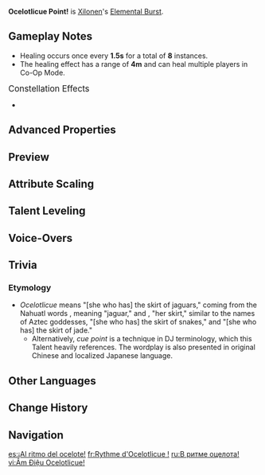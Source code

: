 {{Talent Infobox
|image         = Talent Ocelotlicue Point!.png
|character     = Xilonen
|type          = Elemental Burst
|info          = Activates the Phlogiston Stereo DJ Controller (Portable) at full power, dealing Nightsoul-aligned {{Color|AoE Geo DMG}} based on Xilonen's [[DEF]].<br><br>Additionally, she will trigger the following effects based on her different Source Samples:<br><ul><li>If she has at least 2 Source Samples that have had their Elemental Types changed, Xilonen will play an Ebullient rhythm, [[healing]] nearby active characters at intervals based on her DEF.</li><li>If she has fewer than 2 Source Samples that have had their Elemental Types changed, Xilonen will start up an Ardent rhythm, which will play two additional beats that deal Nightsoul-aligned {{Color|AoE Geo DMG}} based on her DEF.</li></ul>
|CD            = 15s
|energyCost    = 60
|scale_att1    = DEF
|scale_att2    = 
|utility1      = Healing
|utility2      = 
|arkhe         = 
}}
{{Description|"Alright, time for a time-out!"<br>"It's cool, I recorded those beats just now. Let's see what we get when we mix our rhythms!"}}
'''Ocelotlicue Point!''' is [[Xilonen]]'s [[Elemental Burst]].

==Gameplay Notes==
* Healing occurs once every '''1.5s''' for a total of '''8''' instances.
* The healing effect has a range of '''4m''' and can heal multiple players in Co-Op Mode.

;<big>Constellation Effects</big>
* {{Talent Note|constellation|5|Tlaltecuhtli's Crossfade}}

==Advanced Properties==
{{Advanced Properties
|title   = Skill DMG
|gu      = 1U
|icdtag  = Elemental Burst
|icdtype = 2.5s/3 Hits
|poise   = 75
|impulse = 3
|blunt   = 1

|title2   = Follow-Up Beat DMG
|gu2      = 1U
|icdtag2  = Elemental Burst
|icdtype2 = 2.5s/3 Hits
|poise2   = 75
|impulse2 = 3
|blunt2   = 1
}}

==Preview==
{{Preview
|file1 = Ocelotlicue Point! Preview
}}

==Attribute Scaling==
{{Talent Scaling
|levels=13
|order=skilldmg,continuoushealing,ebullientrhythmduration,follow-upbeatdmg,cd,energycost
|titles=Skill DMG (%DEF),Continuous Healing,Ebullient Rhythm Duration,Follow-Up Beat DMG (%DEF),CD,Energy Cost
|skilldmg_1=281.28
|skilldmg_2=302.38
|skilldmg_3=323.47
|skilldmg_4=351.6
|skilldmg_5=372.7
|skilldmg_6=393.79
|skilldmg_7=421.92
|skilldmg_8=450.05
|skilldmg_9=478.18
|skilldmg_10=506.3
|skilldmg_11=534.43
|skilldmg_12=562.56
|skilldmg_13=597.72
|continuoushealing_1=104.0% DEF + 501
|continuoushealing_2=111.8% DEF + 551
|continuoushealing_3=119.6% DEF + 605
|continuoushealing_4=130.0% DEF + 664
|continuoushealing_5=137.8% DEF + 726
|continuoushealing_6=145.6% DEF + 793
|continuoushealing_7=156.0% DEF + 864
|continuoushealing_8=166.4% DEF + 939
|continuoushealing_9=176.8% DEF + 1018
|continuoushealing_10=187.2% DEF + 1102
|continuoushealing_11=197.6% DEF + 1189
|continuoushealing_12=208.0% DEF + 1281
|continuoushealing_13=221.0% DEF + 1377
|ebullientrhythmduration=12s
|follow-upbeatdmg_1=281.28
|follow-upbeatdmg_2=302.38
|follow-upbeatdmg_3=323.47
|follow-upbeatdmg_4=351.6
|follow-upbeatdmg_5=372.7
|follow-upbeatdmg_6=393.79
|follow-upbeatdmg_7=421.92
|follow-upbeatdmg_8=450.05
|follow-upbeatdmg_9=478.18
|follow-upbeatdmg_10=506.3
|follow-upbeatdmg_11=534.43
|follow-upbeatdmg_12=562.56
|follow-upbeatdmg_13=597.72
|cd=15s
|energycost=60
}}

==Talent Leveling==
{{Talent Upgrade|Xilonen}}

==Voice-Overs==
{{Talent VO}}

==Trivia==
===Etymology===
* ''Ocelotlicue'' means "[she who has] the skirt of jaguars," coming from the Nahuatl words ''{{wt|ocelotl}}'', meaning "jaguar," and ''{{wt|icue}}'', "her skirt," similar to the names of Aztec goddesses, {{w|Coatlicue}} "[she who has] the skirt of snakes," and {{w|Chalchiuhtlicue}} "[she who has] the skirt of jade."
** Alternatively, ''cue point'' is a technique in DJ terminology, which this Talent heavily references. The wordplay is also presented in original Chinese and localized Japanese language.

==Other Languages==
{{Other Languages
|en       = Ocelotlicue Point!
|zhs      = 豹烈律动！
|zhs_rm   = Bàoliè Lǜdòng!
|zht      = 豹烈律動！
|zht_rm   = Bàoliè Lǜdòng!
|zh_tl    = 
|ja       = オセロット・キューポイント！
|ja_rm    = Oserotto Kyuupointo!
|ja_tl    = Ocelot Cuepoint!
|ko       = 야생<->의 리듬!
|ko_rm    = 
|ko_tl    = 
|es       = ¡Al ritmo del ocelote!
|es_tl    = To the Rhythm of the Ocelot!
|fr       = Rythme d'Ocelotlicue !
|fr_tl    = Ocelotlicue's Rhythm!
|ru       = В ритме оцелота!
|ru_tl    = In Ocelot's Rhythm!
|th       = Ocelotlicue Point!
|vi       = Âm Điệu Ocelotlicue!
|vi_tl    = 
|de       = Ozelot-Rhythmus!
|de_tl    = Ocelot Rhythm!
|id       = Ocelotlicue Point!
|pt       = Ritmo Ocelotlicue!
|pt_tl    = 
|tr       = Oselo Ritmi!
|tr_tl    = 
|it       = A ritmo dell'ozelot!
|it_tl    = 
}}

==Change History==
{{Change History|5.1}}

==Navigation==
{{Talent Navbox|Xilonen}}

[[es:¡Al ritmo del ocelote!]]
[[fr:Rythme d'Ocelotlicue !]]
[[ru:В ритме оцелота!]]
[[vi:Âm Điệu Ocelotlicue!]]